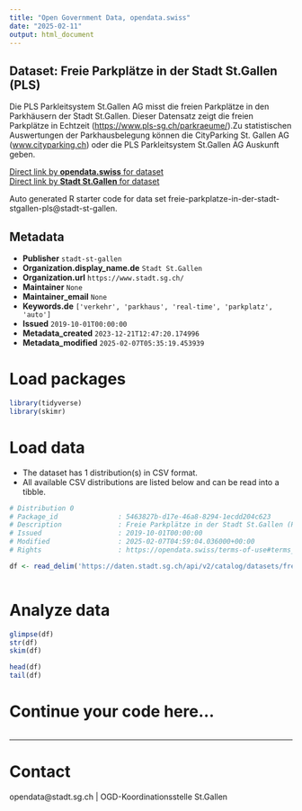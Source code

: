 ```yaml
---
title: "Open Government Data, opendata.swiss"
date: "2025-02-11"
output: html_document
---
```


## Dataset: Freie Parkplätze in der Stadt St.Gallen (PLS)

Die PLS Parkleitsystem St.Gallen AG misst die freien Parkplätze in den Parkhäusern der Stadt St.Gallen. Dieser Datensatz zeigt die freien Parkplätze in Echtzeit ([https://www.pls-sg.ch/parkraeume/](https://www.pls-sg.ch/parkraeume/)).Zu statistischen Auswertungen der Parkhausbelegung können die CityParking St. Gallen AG ([www.cityparking.ch](http://www.cityparking.ch)) oder die PLS Parkleitsystem St.Gallen AG Auskunft geben.

[Direct link by **opendata.swiss** for dataset](https://opendata.swiss/de/dataset/freie-parkplatze-in-der-stadt-st-gallen-pls)<br>
[Direct link by **Stadt St.Gallen** for dataset](https://daten.stadt.sg.ch/explore/dataset/freie-parkplatze-in-der-stadt-stgallen-pls/)

Auto generated R starter code for data set freie-parkplatze-in-der-stadt-stgallen-pls@stadt-st-gallen.

## Metadata

- **Publisher** `stadt-st-gallen`
- **Organization.display_name.de** `Stadt St.Gallen`
- **Organization.url** `https://www.stadt.sg.ch/`
- **Maintainer** `None`
- **Maintainer_email** `None`
- **Keywords.de** `['verkehr', 'parkhaus', 'real-time', 'parkplatz', 'auto']`
- **Issued** `2019-10-01T00:00:00`
- **Metadata_created** `2023-12-21T12:47:20.174996`
- **Metadata_modified** `2025-02-07T05:35:19.453939`


# Load packages

```r

library(tidyverse)
library(skimr)

```

# Load data

-   The dataset has 1 distribution(s) in CSV format.
-   All available CSV distributions are listed below and can be read into a tibble.

```r

# Distribution 0
# Package_id               : 5463827b-d17e-46a8-8294-1ecdd204c623
# Description              : Freie Parkplätze in der Stadt St.Gallen (PLS) (csv)
# Issued                   : 2019-10-01T00:00:00
# Modified                 : 2025-02-07T04:59:04.036000+00:00
# Rights                   : https://opendata.swiss/terms-of-use#terms_by

df <- read_delim('https://daten.stadt.sg.ch/api/v2/catalog/datasets/freie-parkplatze-in-der-stadt-stgallen-pls/exports/csv?use_labels=true')



```

# Analyze data

```r

glimpse(df)
str(df)
skim(df)

head(df)
tail(df)

```

# Continue your code here...

```r

```

------------------------------------------------------------------------

# Contact

opendata@stadt.sg.ch | OGD-Koordinationsstelle St.Gallen

